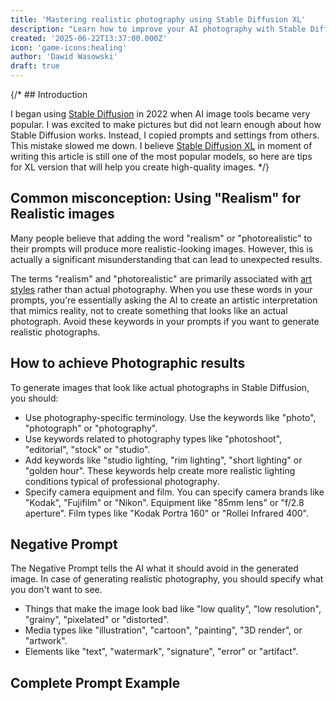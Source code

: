 ```yaml
---
title: 'Mastering realistic photography using Stable Diffusion XL'
description: "Learn how to improve your AI photography with Stable Diffusion XL using easy steps. You'll discover useful prompts, optimal settings, and the best models. That will lead you to create high-quality portraits and landscapes."
created: '2025-06-22T13:37:00.000Z'
icon: 'game-icons:healing'
author: 'Dawid Wasowski'
draft: true
---
```



{/* ## Introduction

I began using [Stable Diffusion](https://en.wikipedia.org/wiki/Stable_Diffusion) in 2022 when AI image tools became very popular. 
I was excited to make pictures but did not learn enough about how Stable Diffusion works. 
Instead, I copied prompts and settings from others. This mistake slowed me down. 
I believe [Stable Diffusion XL](https://huggingface.co/stabilityai/stable-diffusion-xl-base-1.0) in moment of writing this article is still one of the most popular models, 
so here are tips for XL version that will help you create high-quality images. */}

## Common misconception: Using "Realism" for Realistic images

Many people believe that adding the word "realism" or "photorealistic" to their prompts will produce more realistic-looking images. 
However, this is actually a significant misunderstanding that can lead to unexpected results.

The terms "realism" and "photorealistic" are primarily associated with [art styles](https://rikkar69.github.io/SDXL-artist-study/art-movements/) rather than actual photography. 
When you use these words in your prompts, you're essentially asking the AI to create an artistic interpretation that mimics reality, not to create something that looks like an actual photograph. 
Avoid these keywords in your prompts if you want to generate realistic photographs.

## How to achieve Photographic results

To generate images that look like actual photographs in Stable Diffusion, you should:

- Use photography-specific terminology. Use the keywords like "photo", "photograph" or "photography".
- Use keywords related to photography types like "photoshoot", "editorial", "stock" or "studio".
- Add keywords like "studio lighting, "rim lighting", "short lighting" or "golden hour". 
These keywords help create more realistic lighting conditions typical of professional photography. 
- Specify camera equipment and film. You can specify camera brands like "Kodak", "Fujifilm" or "Nikon". 
Equipment like "85mm lens" or "f/2.8 aperture". Film types like "Kodak Portra 160" or "Rollei Infrared 400". 

## Negative Prompt

The Negative Prompt tells the AI what it should avoid in the generated image. 
In case of generating realistic photography, you should specify what you don't want to see.

- Things that make the image look bad like "low quality", "low resolution", "grainy", "pixelated" or "distorted". 
- Media types like "illustration", "cartoon", "painting", "3D render", or "artwork".
- Elements like "text", "watermark", "signature", "error" or "artifact".

## Complete Prompt Example

